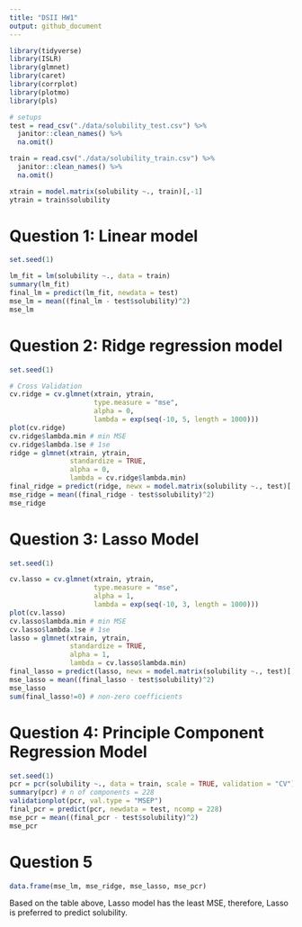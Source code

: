 ```yaml
---
title: "DSII HW1"
output: github_document
---
```


```r
library(tidyverse)
library(ISLR)
library(glmnet)
library(caret)
library(corrplot)
library(plotmo)
library(pls)
```

```r
# setups
test = read_csv("./data/solubility_test.csv") %>%
  janitor::clean_names() %>% 
  na.omit()

train = read.csv("./data/solubility_train.csv") %>%
  janitor::clean_names() %>% 
  na.omit()

xtrain = model.matrix(solubility ~., train)[,-1]
ytrain = train$solubility

```

# Question 1: Linear model
```r
set.seed(1)

lm_fit = lm(solubility ~., data = train)
summary(lm_fit)
final_lm = predict(lm_fit, newdata = test)
mse_lm = mean((final_lm - test$solubility)^2)
mse_lm

```

# Question 2: Ridge regression model
```r
set.seed(1)

# Cross Validation
cv.ridge = cv.glmnet(xtrain, ytrain, 
                     type.measure = "mse",
                     alpha = 0,
                     lambda = exp(seq(-10, 5, length = 1000)))
plot(cv.ridge)
cv.ridge$lambda.min # min MSE
cv.ridge$lambda.1se # 1se
ridge = glmnet(xtrain, ytrain, 
               standardize = TRUE,
               alpha = 0,
               lambda = cv.ridge$lambda.min)
final_ridge = predict(ridge, newx = model.matrix(solubility ~., test)[,-1], s = cv.ridge$lambda.min, type = "response")
mse_ridge = mean((final_ridge - test$solubility)^2)
mse_ridge
```

# Question 3: Lasso Model
```r
set.seed(1)

cv.lasso = cv.glmnet(xtrain, ytrain, 
                     type.measure = "mse",
                     alpha = 1,
                     lambda = exp(seq(-10, 3, length = 1000)))
plot(cv.lasso)
cv.lasso$lambda.min # min MSE
cv.lasso$lambda.1se # 1se
lasso = glmnet(xtrain, ytrain, 
               standardize = TRUE,
               alpha = 1,
               lambda = cv.lasso$lambda.min)
final_lasso = predict(lasso, newx = model.matrix(solubility ~., test)[,-1], s = cv.lasso$lambda.min, type = "response")
mse_lasso = mean((final_lasso - test$solubility)^2)
mse_lasso
sum(final_lasso!=0) # non-zero coefficients
```

# Question 4: Principle Component Regression Model
```r
set.seed(1)
pcr = pcr(solubility ~., data = train, scale = TRUE, validation = "CV")
summary(pcr) # n of components = 228
validationplot(pcr, val.type = "MSEP")
final_pcr = predict(pcr, newdata = test, ncomp = 228)
mse_pcr = mean((final_pcr - test$solubility)^2)
mse_pcr
```

# Question 5
```r
data.frame(mse_lm, mse_ridge, mse_lasso, mse_pcr)
```

Based on the table above, Lasso model has the least MSE, therefore, Lasso is preferred to predict solubility.








